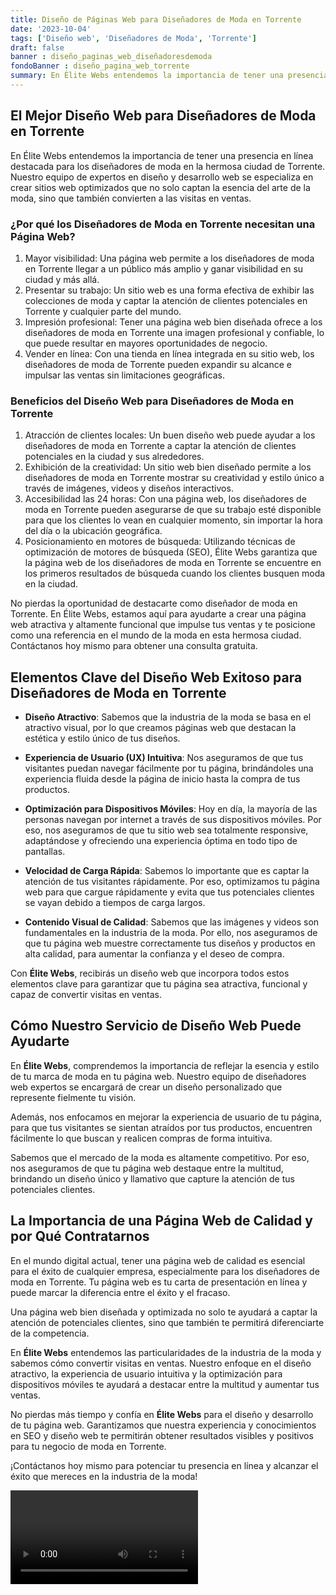 ```yaml
---
title: Diseño de Páginas Web para Diseñadores de Moda en Torrente
date: '2023-10-04'
tags: ['Diseño web', 'Diseñadores de Moda', 'Torrente']
draft: false
banner : diseño_paginas_web_diseñadoresdemoda
fondoBanner : diseño_pagina_web_torrente
summary: En Élite Webs entendemos la importancia de tener una presencia en línea destacada para los diseñadores de moda en la hermosa ciudad de Torrente. Nuestro equipo de expertos en diseño y desarrollo web se especializa en crear sitios web optimizados que no solo captan la esencia del arte de la moda, sino que también convierten a las visitas en ventas.
---
```


## El Mejor Diseño Web para Diseñadores de Moda en Torrente

En Élite Webs entendemos la importancia de tener una presencia en línea destacada para los diseñadores de moda en la hermosa ciudad de Torrente. Nuestro equipo de expertos en diseño y desarrollo web se especializa en crear sitios web optimizados que no solo captan la esencia del arte de la moda, sino que también convierten a las visitas en ventas.

### ¿Por qué los Diseñadores de Moda en Torrente necesitan una Página Web?

1. Mayor visibilidad: Una página web permite a los diseñadores de moda en Torrente llegar a un público más amplio y ganar visibilidad en su ciudad y más allá.
2. Presentar su trabajo: Un sitio web es una forma efectiva de exhibir las colecciones de moda y captar la atención de clientes potenciales en Torrente y cualquier parte del mundo.
3. Impresión profesional: Tener una página web bien diseñada ofrece a los diseñadores de moda en Torrente una imagen profesional y confiable, lo que puede resultar en mayores oportunidades de negocio.
4. Vender en línea: Con una tienda en línea integrada en su sitio web, los diseñadores de moda de Torrente pueden expandir su alcance e impulsar las ventas sin limitaciones geográficas.

### Beneficios del Diseño Web para Diseñadores de Moda en Torrente

1. Atracción de clientes locales: Un buen diseño web puede ayudar a los diseñadores de moda en Torrente a captar la atención de clientes potenciales en la ciudad y sus alrededores.
2. Exhibición de la creatividad: Un sitio web bien diseñado permite a los diseñadores de moda en Torrente mostrar su creatividad y estilo único a través de imágenes, videos y diseños interactivos.
3. Accesibilidad las 24 horas: Con una página web, los diseñadores de moda en Torrente pueden asegurarse de que su trabajo esté disponible para que los clientes lo vean en cualquier momento, sin importar la hora del día o la ubicación geográfica.
4. Posicionamiento en motores de búsqueda: Utilizando técnicas de optimización de motores de búsqueda (SEO), Élite Webs garantiza que la página web de los diseñadores de moda en Torrente se encuentre en los primeros resultados de búsqueda cuando los clientes busquen moda en la ciudad.

No pierdas la oportunidad de destacarte como diseñador de moda en Torrente. En Élite Webs, estamos aquí para ayudarte a crear una página web atractiva y altamente funcional que impulse tus ventas y te posicione como una referencia en el mundo de la moda en esta hermosa ciudad. Contáctanos hoy mismo para obtener una consulta gratuita.

<GifSeo />

<Cta />

## Elementos Clave del Diseño Web Exitoso para Diseñadores de Moda en Torrente

- **Diseño Atractivo**: Sabemos que la industria de la moda se basa en el atractivo visual, por lo que creamos páginas web que destacan la estética y estilo único de tus diseños.

- **Experiencia de Usuario (UX) Intuitiva**: Nos aseguramos de que tus visitantes puedan navegar fácilmente por tu página, brindándoles una experiencia fluida desde la página de inicio hasta la compra de tus productos.

- **Optimización para Dispositivos Móviles**: Hoy en día, la mayoría de las personas navegan por internet a través de sus dispositivos móviles. Por eso, nos aseguramos de que tu sitio web sea totalmente responsive, adaptándose y ofreciendo una experiencia óptima en todo tipo de pantallas.

- **Velocidad de Carga Rápida**: Sabemos lo importante que es captar la atención de tus visitantes rápidamente. Por eso, optimizamos tu página web para que cargue rápidamente y evita que tus potenciales clientes se vayan debido a tiempos de carga largos.

- **Contenido Visual de Calidad**: Sabemos que las imágenes y videos son fundamentales en la industria de la moda. Por ello, nos aseguramos de que tu página web muestre correctamente tus diseños y productos en alta calidad, para aumentar la confianza y el deseo de compra.

Con **Élite Webs**, recibirás un diseño web que incorpora todos estos elementos clave para garantizar que tu página sea atractiva, funcional y capaz de convertir visitas en ventas.

## Cómo Nuestro Servicio de Diseño Web Puede Ayudarte

En **Élite Webs**, comprendemos la importancia de reflejar la esencia y estilo de tu marca de moda en tu página web. Nuestro equipo de diseñadores web expertos se encargará de crear un diseño personalizado que represente fielmente tu visión.

Además, nos enfocamos en mejorar la experiencia de usuario de tu página, para que tus visitantes se sientan atraídos por tus productos, encuentren fácilmente lo que buscan y realicen compras de forma intuitiva.

Sabemos que el mercado de la moda es altamente competitivo. Por eso, nos aseguramos de que tu página web destaque entre la multitud, brindando un diseño único y llamativo que capture la atención de tus potenciales clientes.

## La Importancia de una Página Web de Calidad y por Qué Contratarnos

En el mundo digital actual, tener una página web de calidad es esencial para el éxito de cualquier empresa, especialmente para los diseñadores de moda en Torrente. Tu página web es tu carta de presentación en línea y puede marcar la diferencia entre el éxito y el fracaso.

Una página web bien diseñada y optimizada no solo te ayudará a captar la atención de potenciales clientes, sino que también te permitirá diferenciarte de la competencia.

En **Élite Webs** entendemos las particularidades de la industria de la moda y sabemos cómo convertir visitas en ventas. Nuestro enfoque en el diseño atractivo, la experiencia de usuario intuitiva y la optimización para dispositivos móviles te ayudará a destacar entre la multitud y aumentar tus ventas.

No pierdas más tiempo y confía en **Élite Webs** para el diseño y desarrollo de tu página web. Garantizamos que nuestra experiencia y conocimientos en SEO y diseño web te permitirán obtener resultados visibles y positivos para tu negocio de moda en Torrente.

¡Contáctanos hoy mismo para potenciar tu presencia en línea y alcanzar el éxito que mereces en la industria de la moda!

<Video />

<CtaBot job='Diseñadores de Moda' city='Torrente'/>

<Gmaps query='Torrente+españa+maps' />